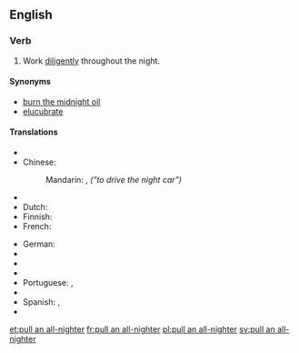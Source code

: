 ==English==

===Verb===
{{en-verb|head=[[pull]] [[an]] [[all-nighter]]|pulls an all-nighter|pulling an all-nighter|pulled an all-nighter}}

# {{context|idiomatic|informal|lang=en}} Work [[diligently]] throughout the night.

====Synonyms====
* [[burn the midnight oil]]
* [[elucubrate]]

====Translations====
{{trans-top|work throughout the night}}
* {{trreq|ar}}
* Chinese:
*: Mandarin: {{t-|cmn|開夜車|sc=Hani}}, {{t-|cmn|开夜车|tr=kāi yèchē|sc=Hani}} ''("to drive the night car")''
* {{trreq|cs}}
* Dutch: {{t-|nl|'t nachtje doordoen|m}}
* Finnish: {{t-|fi|valvoa yötä myöten}}
* French: {{t-|fr|passer une nuit blanche à travailler}}
{{trans-mid}}
* German: {{qualifier|literally "to work on a night shift"}} {{t-|de|eine Nachtschicht einlegen}}
* {{trreq|hu}}
* {{trreq|it}}
* {{trreq|ja}}
* Portuguese: {{t+|pt|passar a noite em claro}}, {{t-|pt|virar a noite}}
* {{trreq|ru}}
* Spanish: {{t+|es|trasnochar}}, {{t-|es|pasar la noche en claro}}
* {{trreq|sv}}
{{trans-bottom}}

[[et:pull an all-nighter]]
[[fr:pull an all-nighter]]
[[pl:pull an all-nighter]]
[[sv:pull an all-nighter]]